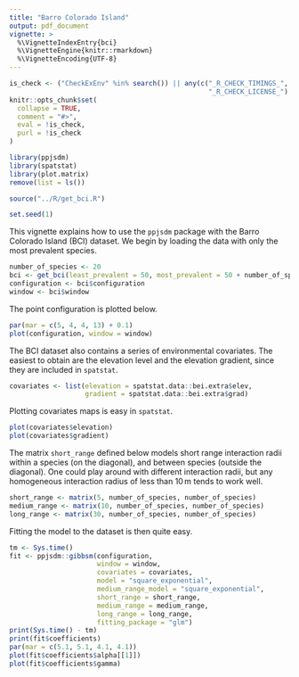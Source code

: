 ```yaml
---
title: "Barro Colorado Island"
output: pdf_document
vignette: >
  %\VignetteIndexEntry{bci}
  %\VignetteEngine{knitr::rmarkdown}
  %\VignetteEncoding{UTF-8}
---
```

  
```r
is_check <- ("CheckExEnv" %in% search()) || any(c("_R_CHECK_TIMINGS_",
                                                  "_R_CHECK_LICENSE_") %in% names(Sys.getenv()))
knitr::opts_chunk$set(
  collapse = TRUE,
  comment = "#>",
  eval = !is_check,
  purl = !is_check
)

```

```r
library(ppjsdm)
library(spatstat)
library(plot.matrix)
remove(list = ls())

source("../R/get_bci.R")

set.seed(1)
```

This vignette explains how to use the `ppjsdm` package with the Barro Colorado Island (BCI) dataset.
We begin by loading the data with only the most prevalent species.

```r
number_of_species <- 20
bci <- get_bci(least_prevalent = 50, most_prevalent = 50 + number_of_species - 1)
configuration <- bci$configuration
window <- bci$window
```

The point configuration is plotted below.

```r
par(mar = c(5, 4, 4, 13) + 0.1)
plot(configuration, window = window)
```

The BCI dataset also contains a series of environmental covariates.
The easiest to obtain are the elevation level and the elevation gradient, since they are included in `spatstat`.

```r
covariates <- list(elevation = spatstat.data::bei.extra$elev, 
                   gradient = spatstat.data::bei.extra$grad)
```

Plotting covariates maps is easy in `spatstat`.

```r
plot(covariates$elevation)
plot(covariates$gradient)
```

The matrix `short_range` defined below models short range interaction radii within a species (on the diagonal), and between species (outside the diagonal).
One could play around with different interaction radii, but any homogeneous interaction radius of less than $10\,\mathrm{m}$ tends to work well.

```r
short_range <- matrix(5, number_of_species, number_of_species)
medium_range <- matrix(10, number_of_species, number_of_species)
long_range <- matrix(30, number_of_species, number_of_species)
```

Fitting the model to the dataset is then quite easy.

```r
tm <- Sys.time()
fit <- ppjsdm::gibbsm(configuration, 
                      window = window, 
                      covariates = covariates, 
                      model = "square_exponential", 
                      medium_range_model = "square_exponential", 
                      short_range = short_range,
                      medium_range = medium_range,
                      long_range = long_range,
                      fitting_package = "glm")
print(Sys.time() - tm)
print(fit$coefficients)
par(mar = c(5.1, 5.1, 4.1, 4.1))
plot(fit$coefficients$alpha[[1]])
plot(fit$coefficients$gamma)
```